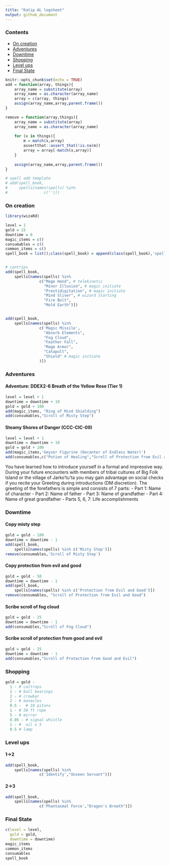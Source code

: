 ```yaml
---
title: "Katip AL logsheet"
output: github_document
---
```


### Contents

* [On creation]()
* [Adventures]()
* [Downtime]()
* [Shopping]()
* [Level ups]()
* [Final State]()


```r
knitr::opts_chunk$set(echo = TRUE)
add = function(array, things){
    array_name = substitute(array)
    array_name = as.character(array_name)
    array = c(array, things)
    assign(array_name,array,parent.frame())
}

remove = function(array,things){
    array_name = substitute(array)
    array_name = as.character(array_name)
    
    for (x in things){
        m = match(x,array)
        assertthat::assert_that(!is.na(m))
        array = array[-match(x,array)]
    }
    
    assign(array_name,array,parent.frame())
}

# spell add template
# add(spell_book,
#     spells[names(spells) %in% 
#                c('')])
```

### On creation

```r

library(wizaRd)

level = 1
gold = 15
downtime = 0
magic_items = c()
consumables = c()
common_items = c()
spell_book = list();class(spell_book) = append(class(spell_book),'spellList')


# cantrips
add(spell_book,
    spells[names(spells) %in% 
               c("Mage Hand", # telekinetic
                 "Minor Illusion", # magic initiate
                 "Prestidigitation", # magic initiate
                 "Mind Sliver", # wizard starting
                 "Fire Bolt",
                 "Mold Earth")])


add(spell_book,
    spells[names(spells) %in% 
               c('Magic Missile',
                 "Absorb Elements",
                 "Fog Cloud",
                 "Feather Fall",
                 "Mage Armor",
                 "Catapult",
                 "Shield" # magic initiate
               )])
```

### Adventures 

####  Adventure: DDEX2-6 Breath of the Yellow Rose (Tier 1)

```r
level = level + 1
downtime = downtime + 10
gold = gold + 100
add(magic_items, "Ring of Mind Shielding")
add(consumables,"Scroll of Misty Step")
```

#### Steamy Shores of Danger (CCC-CIC-09)

```r
level = level + 1
downtime = downtime + 10
gold = gold + 100
add(magic_items,'Geyser Figurine (Decanter of Endless Water)')
add(consumables,c("Potion of Healing","Scroll of Protection from Evil and Good"))
```

You have learned how to introduce yourself in a formal and impressive way. During your future encounters with members of tribal cultures of Big Folk Island or the village of Jarko’tu’ta you may gain advantage on social checks if you recite your Greeting during introductions (DM discretion).
The greeting of the forefathers is simple and consists of 7 parts:
- Part 1: Name of character
- Part 2: Name of father
- Part 3: Name of grandfather
- Part 4: Name of great grandfather
- Parts 5, 6, 7: Life accomplishments

### Downtime

#### Copy misty step

```r
gold = gold - 100
downtime = downtime - 1
add(spell_book,
    spells[names(spells) %in% c('Misty Step')])
remove(consumables,'Scroll of Misty Step')
```


#### Copy protection from evil and good

```r
gold = gold - 50
downtime = downtime - 1
add(spell_book,
    spells[names(spells) %in% c('Protection from Evil and Good')])
remove(consumables, "Scroll of Protection from Evil and Good")
```

#### Scribe scroll of fog cloud
```r
gold = gold - 25
downtime = downtime - 1
add(consumables,"Scroll of Fog Cloud")
```

#### Scribe scroll of protection from good and evil
```r
gold = gold - 25
downtime = downtime - 1
add(consumables,"Scroll of Protection From Good and Evil")
```
### Shopping
```r
gold = gold - 
  1 - # caltrops
  1 - # ball bearings
  2 - # crowbar
  2 - # manacles
  0.5 -  # 10 pitons
  1 - # 50 ft rope
  5 - # mirror
  0.05 - # signal whistle
  1 - #  oil x 5
  0.5 # lamp
```
### Level ups

#### 1->2

```r
add(spell_book,
    spells[names(spells) %in% 
               c('Identify',"Unseen Servant")])
```

#### 2->3

```r
add(spell_book,
    spells[names(spells) %in% 
               c('Phantasmal Force',"Dragon's Breath")])
```

### Final State
```r
c(level = level,
  gold = gold,
  downtime = downtime)
magic_items
common_items
consumables
spell_book
```
